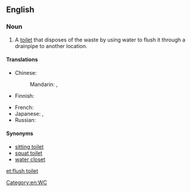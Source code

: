 ==English==
{{wikipedia}}

===Noun===
{{en-noun}}

# A [[toilet]] that disposes of the waste by using water to flush it through a drainpipe to another location.

====Translations====
{{trans-top|toilet that disposes of waste by using water to flush}}
* Chinese:
*: Mandarin: {{t+|cmn|抽水馬桶|sc=Hani}}, {{t|cmn|抽水马桶|tr=chōushuǐ mǎtǒng|sc=Hani}}
* Finnish: {{t|fi|huuhtelukäymälä}}
{{trans-mid}}
* French: {{t+|fr|chasse d'eau|f}}
* Japanese: {{t|ja|水洗式トイレ|tr=すいせんしきといれ, suisenshiki-toire|sc=Jpan}}, {{t|ja|水洗式便所|tr=すいせんしきべんじょ, suisenshiki-benjo|sc=Jpan}}
* Russian: {{t+|ru|унита́з|m|sc=Cyrl}}
{{trans-bottom}}

====Synonyms====
* [[sitting toilet]]
* [[squat toilet]]
* [[water closet]]

[[Category:en:WC]]

[[et:flush toilet]]